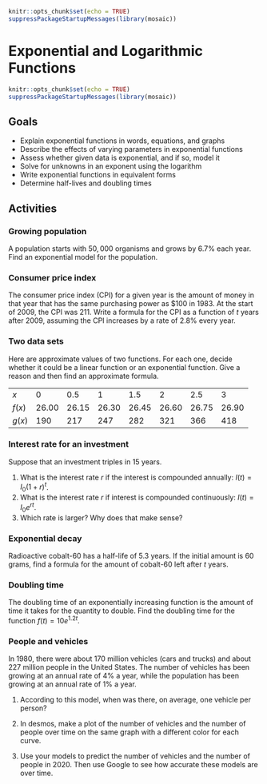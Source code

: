 ```r
knitr::opts_chunk$set(echo = TRUE)
suppressPackageStartupMessages(library(mosaic))
```

# Exponential and Logarithmic Functions


```r
knitr::opts_chunk$set(echo = TRUE)
suppressPackageStartupMessages(library(mosaic))
```


## Goals

* Explain exponential functions in words, equations, and graphs
* Describe the effects of varying parameters in exponential functions
* Assess whether given data is exponential, and if so, model it
* Solve for unknowns in an exponent using the logarithm
* Write exponential functions in equivalent forms
* Determine half-lives and doubling times

## Activities

### Growing population

A population starts with $50,000$ organisms and grows by $6.7\%$ each year. Find an exponential model for the population.

### Consumer price index
The consumer price index (CPI) for a given year is the amount of money in that year that has the same purchasing power as \$100 in 1983. At the start of 2009, the CPI was 211. Write a formula for the CPI as a function of $t$ years after 2009, assuming the CPI increases by a rate of 2.8\% every year. 





### Two data sets
Here are approximate values of two functions. For each one, decide whether it could be a linear function or an exponential function. Give a reason and then find an approximate formula.

|    |    |    |    |    |    |    |    |
|----|----|----|----|----|----|----|----|
|   $x$  | 0 | 0.5 | 1 | 1.5 | 2 | 2.5 | 3 |
| $f(x)$ | 26.00 | 26.15 | 26.30 | 26.45 | 26.60 | 26.75 | 26.90 |
| $g(x)$ | 190 | 217 | 247 | 282 | 321 | 366  | 418








### Interest rate for an investment
Suppose that an investment triples in 15 years.

1. What is the interest rate $r$ if the interest is compounded annually: $I(t) = I_0 (1+r)^t$.
2. What is the interest rate $r$ if interest is compounded continuously: $I(t) = I_0 e^{rt}$.
3. Which rate is larger? Why does that make sense?



### Exponential decay
Radioactive cobalt-60 has a half-life of 5.3 years. If the initial amount is 60 grams, find a formula for the amount of cobalt-60 left after $t$ years. 


### Doubling time

The doubling time of an exponentially increasing function is the amount of time it takes for the quantity to double. Find the doubling time for the function $f(t) = 10 e^{1.2t}$.

### People and vehicles
In 1980, there were about 170 million vehicles (cars and trucks) and about 227 million people in the United States. The number of vehicles has been  growing at an annual rate of  4\% a year, while the population has been growing at an annual rate of 1\% a year. 

1. According to this model, when was there, on average, one vehicle per person? 

2. In desmos, make a plot of the number of vehicles and the number of people over time on the same graph with a different color for each curve.


3. Use your models to predict the number of vehicles and the number of people in 2020. Then use Google to see how accurate these models are over time.

<!--
## Solutions

### Growing population
.
$$ P(t) = 50000 (1.067)^t$$

### Consumer price index

$$C(t) = 211 (1.028)^t$$





### Two data sets
First, we note that the $x$ values are equally spaced. For $f(x)$, the value increases by $0.15$ for each entry, suggesting a linear function $f(x) = mx+b$. The slope is
$$
m=\frac{26.15-26}{20.5-20} = \frac{0.15}{0.2}=0.3.
$$
To find the vertical intercept, we plug in $x=0$ to find that $26 = 0.3 \cdot 0 + b$, so $b=26$.  Therefore, 
$$
f=0.3x+26.
$$
For $g(x)$, we note that each successive value is the previous one multiplied by approximately $1.14$. The points are evenly spaced so we have constant multiplicative change. This is an exponential function $g(x) = C a^t.$

We have $g(0) = 190 = C a^0 = C$, so $c=90$. Next, let's plug in any other point. We have
$g(0.5)=217=  190 a^(0.5) = 190 \sqrt{a}$ which means that $a = (217/190)^2=1.304$ So
$$ g(x) = 190 (1.304)^t.$$

### Interest rate for an investment
Our initial investment is $I_0$ and we have $I(15) = 3 I_0$.

1. For annual compounding, we have 
$$
\begin{array}{rcl}
3 I_0 &=& I_0 (1+r)^{15} \\
3  &=&  (1+r)^{15} \\
3^{1/15} &=& 1+r \\
\end{array}
$$
so $r = 3^{1/15} - 1 = 0.076.$

2. For continuous compounding, we have
$$
\begin{array}{rcl}
3 I_0 &=& I_0 e^{15r} \\
3  &=&  e^{15r} \\
\ln (3) &=& 15 r\\
\end{array}
$$
so $r = \ln(3)/15= 0.073$.

3. The rate for annual compounding is larger. That makes sense because the interest ``snowballs'' faster when you compound continuously.



### Exponential decay
Radioactive cobalt-60 has a half-life of 5.3 years. If the initial amount is 60 grams, find a formula for the amount of cobalt-60 left after $t$ years. 


Our function is $f(t) = P_0 a^t$ where $t$ is time in years, and $f(t)$ is the amount of colbalt-60 in grams. Since $60 = f(0) = P_0 a^0$, we know that $P_0 = 60$. Hence, $f(t) = 60 a^t$. Since The half life is 5.3 years, we know that
$$
\begin{array}{rcl}
30 & = & 60 a^{5.3}\\
\frac{30}{60} & = & a^{5.3} \\
\left( \frac{1}{2} \right) ^ {1/5.3} & = & a \\
0.877 & \approx & a.
\end{array}
$$
Therefore, $f(t) = 60(0.877)^t$.

### Doubling time

We want to solve $f(t)=20$ for $t$.
$$
\begin{array}{rcl}
20 & = & 10 e^{1.2t}\\
2 & = & e^{1.2t} \\
\ln(2) &=& 1.2 t
\end{array}
$$
so $t = \ln(2)/1.2 = 0.578$.


### People and vehicles

Our formulas are
$$
\begin{array}{rcl}
v(t) & = & 170(1.04)^t\\
p(t) & = & 227(1.01)^t.
\end{array}
$$
1. We want to solve
$$
\begin{array}{rcl}
v(t) & = & p(t) \\
170(1.04)^t & = & 227(1.01)^t \\
\left( \frac{1.04}{1.01} \right)^t & = & \frac{227}{170} \\
(1.0297) ^ t & = & 227/170 \\
t \ln (1.0297) & = & \ln (1.3353) \\
t & \approx & 9.87.
\end{array}
$$
Since $t$ is years since 1980, there will be one car per person in the year 1980 + 9.87 = 1989.87, that is, nearly 1990.


2. Here is a plot of the two functions.


![](images/vehicles-people.png){width=50%}

3. Our models predict
$$
\begin{array}{rcl}
v(40) & = & 170(1.04)^{40} \approx 816.17 \text{ million vehicles}\\
p(40) & = & 227(1.01)^{40} \approx 337.97 \text{ million vehicles.}
\end{array}
$$
Google says that in 2020, there were about 273.6 million vehicles  and 328.2 million people. So our model's predictions are not accurate.
-->